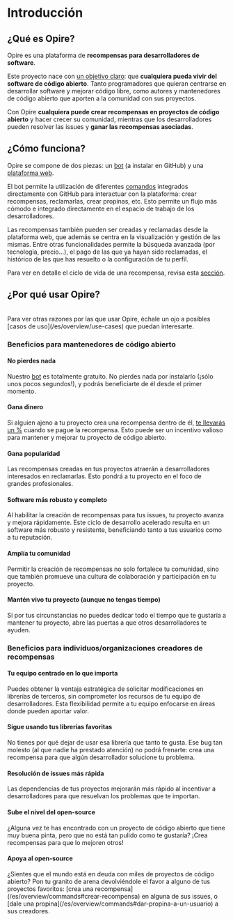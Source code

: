 
# Introducción

## ¿Qué es Opire?

Opire es una plataforma de **recompensas para desarrolladores de software**.

Este proyecto nace con <u>un objetivo claro</u>: que **cualquiera pueda vivir del software de código abierto**. Tanto programadores que quieran centrarse en desarrollar software y mejorar código libre, como autores y mantenedores de código abierto que aporten a la comunidad con sus proyectos. 

Con Opire **cualquiera puede crear recompensas en proyectos de código abierto** y hacer crecer su comunidad, mientras que los desarrolladores pueden resolver las issues y **ganar las recompensas asociadas**.

## ¿Cómo funciona?

Opire se compone de dos piezas: un [bot](/es/overview/install-bot) (a instalar en GitHub) y una [plataforma web](https://app.opire.dev).

El bot permite la utilización de diferentes [comandos](/es/overview/commands) integrados directamente con GitHub para interactuar con la plataforma: crear recompensas, reclamarlas, crear propinas, etc. Esto permite un flujo más cómodo e integrado directamente en el espacio de trabajo de los desarrolladores.

Las recompensas también pueden ser creadas y reclamadas desde la plataforma web, que además se centra en la visualización y gestión de las mismas. Entre otras funcionalidades permite la búsqueda avanzada (por tecnología, precio...), el pago de las que ya hayan sido reclamadas, el histórico de las que has resuelto o la configuración de tu perfil.

Para ver en detalle el ciclo de vida de una recompensa, revisa esta [sección](/es/rewards/lifecycle).

## ¿Por qué usar Opire?

<br/>
<InfoPanel>Para ver otras razones por las que usar Opire, échale un ojo a posibles [casos de uso](/es/overview/use-cases) que puedan interesarte.</InfoPanel>

### Beneficios para mantenedores de código abierto

#### No pierdes nada
<DimmedText>Nuestro [bot](/es/overview/install-bot) es totalmente gratuito. No pierdes nada por instalarlo (¡sólo unos pocos segundos!), y podrás beneficiarte de él desde el primer momento.</DimmedText>

#### Gana dinero
<DimmedText>Si alguien ajeno a tu proyecto crea una recompensa dentro de él, [te llevarás un %](/es/rewards/pricing#porcentaje-para-el-autor-del-código) cuando se pague la recompensa. Esto puede ser un incentivo valioso para mantener y mejorar tu proyecto de código abierto.</DimmedText>

#### Gana popularidad
<DimmedText>Las recompensas creadas en tus proyectos atraerán a desarrolladores interesados en reclamarlas. Esto pondrá a tu proyecto en el foco de grandes profesionales.</DimmedText>

#### Software más robusto y completo
<DimmedText>Al habilitar la creación de recompensas para tus issues, tu proyecto avanza y mejora rápidamente. Este ciclo de desarrollo acelerado resulta en un software más robusto y resistente, beneficiando tanto a tus usuarios como a tu reputación.</DimmedText>

#### Amplía tu comunidad
<DimmedText>Permitir la creación de recompensas no solo fortalece tu comunidad, sino que también promueve una cultura de colaboración y participación en tu proyecto.</DimmedText>

#### Mantén vivo tu proyecto (aunque no tengas tiempo)
<DimmedText>Si por tus circunstancias no puedes dedicar todo el tiempo que te gustaría a mantener tu proyecto, abre las puertas a que otros desarrolladores te ayuden.</DimmedText>

### Beneficios para individuos/organizaciones creadores de recompensas

#### Tu equipo centrado en lo que importa
<DimmedText>
Puedes obtener la ventaja estratégica de solicitar modificaciones en librerías de terceros, sin comprometer los recursos de tu equipo de desarrolladores. Esta flexibilidad permite a tu equipo enfocarse en áreas donde pueden aportar valor.
</DimmedText>

#### Sigue usando tus librerías favoritas
<DimmedText>
No tienes por qué dejar de usar esa librería que tanto te gusta. Ese bug tan molesto (al que nadie ha prestado atención) no podrá frenarte: crea una recompensa para que algún desarrollador solucione tu problema.
</DimmedText>

#### Resolución de issues más rápida
<DimmedText>
Las dependencias de tus proyectos mejorarán más rápido al incentivar a desarrolladores para que resuelvan los problemas que te importan.
</DimmedText>

#### Sube el nivel del open-source
<DimmedText>
¿Alguna vez te has encontrado con un proyecto de código abierto que tiene muy buena pinta, pero que no está tan pulido como te gustaría? ¡Crea recompensas para que lo mejoren otros!
</DimmedText>

#### Apoya al open-source
<DimmedText>
¿Sientes que el mundo está en deuda con miles de proyectos de código abierto? Pon tu granito de arena devolviéndole el favor a alguno de tus proyectos favoritos: [crea una recompensa](/es/overview/commands#crear-recompensa) en alguna de sus issues, o [dale una propina](/es/overview/commands#dar-propina-a-un-usuario) a sus creadores.
</DimmedText>
